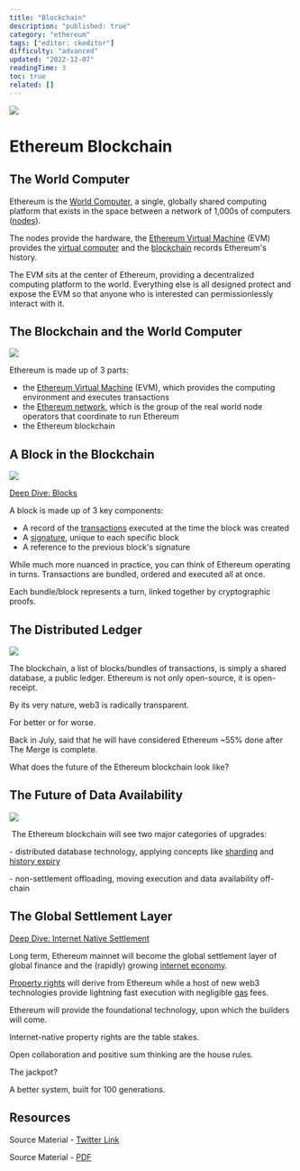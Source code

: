```yaml
---
title: "Blockchain"
description: "published: true"
category: "ethereum"
tags: ["editor: ckeditor"]
difficulty: "advanced"
updated: "2022-12-07"
readingTime: 3
toc: true
related: []
---
```


![](/images/blockchain-1.jpeg)

# Ethereum Blockchain

## The World Computer

Ethereum is the [World Computer](https://inevitableeth.com/home/ethereum/world-computer), a single, globally shared computing platform that exists in the space between a network of 1,000s of computers ([nodes](https://inevitableeth.com/home/ethereum/network/node)). 

The nodes provide the hardware, the [Ethereum Virtual Machine](https://inevitableeth.com/home/ethereum/evm) (EVM) provides the [virtual computer](https://inevitableeth.com/home/concepts/virtual-machine) and the [blockchain](https://inevitableeth.com/home/ethereum/blockchain) records Ethereum's history.

The EVM sits at the center of Ethereum, providing a decentralized computing platform to the world. Everything else is all designed protect and expose the EVM so that anyone who is interested can permissionlessly interact with it.

## The Blockchain and the World Computer

![](/images/blockchain-2.png)

Ethereum is made up of 3 parts: 

*   the [Ethereum Virtual Machine](/ethereum/evm) (EVM), which provides the computing environment and executes transactions
*   the [Ethereum network](/ethereum/network), which is the group of the real world node operators that coordinate to run Ethereum
*   the Ethereum blockchain

## A Block in the Blockchain

![](/images/blockchain-3.png)

[Deep Dive: Blocks](/ethereum/blockchain/block)

A block is made up of 3 key components: 

*   A record of the [transactions](/ethereum/blockchain/transaction) executed at the time the block was created
*   A [signature](/concepts/digital-signatures), unique to each specific block
*   A reference to the previous block's signature

While much more nuanced in practice, you can think of Ethereum operating in turns. Transactions are bundled, ordered and executed all at once.

Each bundle/block represents a turn, linked together by cryptographic proofs.

## The Distributed Ledger

![](/images/blockchain-4.jpeg)

The blockchain, a list of blocks/bundles of transactions, is simply a shared database, a public ledger. Ethereum is not only open-source, it is open-receipt. 

By its very nature, web3 is radically transparent.

For better or for worse.

Back in July, said that he will have considered Ethereum ~55% done after The Merge is complete. 

What does the future of the Ethereum blockchain look like?

## The Future of Data Availability

![](/images/blockchain-5.png)

 The Ethereum blockchain will see two major categories of upgrades:

\- distributed database technology, applying concepts like [sharding](/ethereum/upgrades/scaling/data) and [history expiry](/ethereum/upgrades/statelessness)

\- non-settlement offloading, moving execution and data availability off-chain

## The Global Settlement Layer

[Deep Dive: Internet Native Settlement](/ethereum/world-computer/internet-settlement)

Long term, Ethereum mainnet will become the global settlement layer of global finance and the (rapidly) growing [internet economy](/ethereum/world-computer/de-fi/internet-economy).

[Property rights](/ethereum/evm/property-rights) will derive from Ethereum while a host of new web3 technologies provide lightning fast execution with negligible [gas](/concepts/gas) fees.

Ethereum will provide the foundational technology, upon which the builders will come. 

Internet-native property rights are the table stakes. 

Open collaboration and positive sum thinking are the house rules. 

The jackpot? 

A better system, built for 100 generations.

## Resources

Source Material - [Twitter Link](https://twitter.com/logarithmicrex/status/1554339043168514050)

Source Material - [PDF](/twitter-pdf-2022-08-02_blockchain.pdf)
